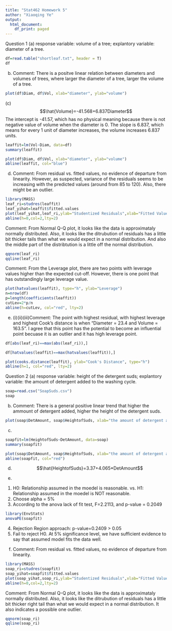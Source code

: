 ```yaml
---
title: "Stat462 Homework 5"
author: "Xiaoqing Ye"
output:
  html_document:
    df_print: paged
---
```


Question 1
(a) response variable: volume of a tree; explantory variable: diameter of a tree.
```r
df=read.table("shortleaf.txt", header = T)
df
```

(b) Comment: There is a positve linear relation between diameters and volumes of trees, where larger the diameter of a tree, larger the volume of a tree.
```r
plot(df$Diam, df$Vol, xlab="diameter", ylab="volume")
```
(c)$$\hat{Volume}=-41.568+6.837Diameter$$
The intercept is -41.57, which has no physical meaning because there is not negative value of volume when the diameter is 0. The slope is 6.837, which means for every 1 unit of diameter increases, the volume increases 6.837 units.
```r
leaffit=lm(Vol~Diam, data=df)
summary(leaffit)
```
```r
plot(df$Diam, df$Vol, xlab="diameter", ylab="volume")
abline(leaffit, col="blue")
```
(d) Comment: From residual vs. fitted values, no evidence of departure from linearity. However, as suspected, variance of the residuals seems to be increasing with the predicted values (around from 85 to 120). Also, there might be an outlier.
```r
library(MASS)
leaf_ri=studres(leaffit)
leaf_yihat=leaffit$fitted.values
plot(leaf_yihat,leaf_ri,ylab="Studentized Residuals",xlab="Fitted Values")
abline(h=0,col=2,lty=2)
```
Comment: From Normal Q-Q plot, it looks like the data is approximataly normally distributed. Also, it looks like the ditrubution of residuals has a little bit thicker tails than what we would expect in a normal distribution. And also the middle part of the distribtution is a little off the normal distribution.
```r
qqnorm(leaf_ri)
qqline(leaf_ri)
```

Comment: From the Leverage plot, there are two points with leverage values higher than the expected cut-off. However, there is one point that has outstandingly large leverage value.
```r
plot(hatvalues(leaffit), type="h", ylab="Leverage")
n=nrow(df)
p=length(coefficients(leaffit))
cutLev=2*p/n
abline(h=cutLev, col="red", lty=2)
```

(e) (i)(ii)(iii)Comment: The point with highest residual, with highest leverage and highest Cook’s distance is when "Diameter = 23.4 and Volume = 163.5". I agree that this point has the potential to become an influential point becuase it is an outlier and it has high leverage point.
```r
df[abs(leaf_ri)==max(abs(leaf_ri)),]
```
```r
df[hatvalues(leaffit)==max(hatvalues(leaffit)),]
```
```r
plot(cooks.distance(leaffit), ylab="Cook's Distance", type="h")
abline(h=1, col="red", lty=2)
```


Question 2
(a) response variable: height of the detergent suds; explantory variable: the amount of detergent added to the washing cycle.
```r
soap=read.csv("SoapSuds.csv")
soap
```

(b) Comment: There is a general positive linear trend that higher the ammount of detergent added, higher the height of the detergent suds.
```r
plot(soap$DetAmount, soap$HeightofSuds, xlab="the amount of detergent added", ylab="height of the detergent suds")
```

(c) 
```r
soapfit=lm(HeightofSuds~DetAmount, data=soap)
summary(soapfit)
```
```r
plot(soap$DetAmount, soap$HeightofSuds, xlab="the amount of detergent added", ylab="height of the detergent suds")
abline(soapfit, col="red")
```
(d) $$\hat{HeightofSuds}=3.37+4.065*DetAmount$$

(e)
1. H0: Relationship assumed in the moedel is reasonable. vs. H1: Relationship assumed in the moedel is NOT reasonable.
2. Choose alpha = 5%
3. According to the anova lack of fit test, F=2.2113, and p-value = 0.2049
```r
library(EnvStats)
anovaPE(soapfit)
```
4. Rejection Region approach: p-value=0.2409 > 0.05
5. Fail to reject H0. At 5% significance level, we have sufficient evidence to say that assumed model fits the data well.

(f) Comment: From residual vs. fitted values, no evidence of departure from linearity.
```r
library(MASS)
soap_ri=studres(soapfit)
soap_yihat=soapfit$fitted.values
plot(soap_yihat,soap_ri,ylab="Studentized Residuals",xlab="Fitted Values")
abline(h=0,col=2,lty=2)
```
Comment: From Normal Q-Q plot, it looks like the data is approximataly normally distributed. Also, it looks like the ditrubution of residuals has a little bit thicker right tail than what we would expect in a normal distribution. It also indicates a possible one outlier.
```r
qqnorm(soap_ri)
qqline(soap_ri)
```

